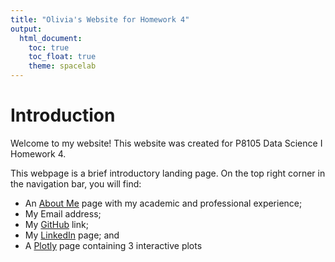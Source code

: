 ```yaml
---
title: "Olivia's Website for Homework 4"
output: 
  html_document:
    toc: true
    toc_float: true
    theme: spacelab
---
```


# Introduction 

Welcome to my website! This website was created for P8105 Data Science I Homework 4. 

This webpage is a brief introductory landing page. On the top right corner in the navigation bar, you will find: 

* An [About Me](about.html) page with my academic and professional experience; 
* My Email address;  
* My [GitHub](https://github.com/oliviahzwang/) link;
* My [LinkedIn](https://www.linkedin.com/in/oliviahzwang/) page; and
* A [Plotly](dashboard.html) page containing 3 interactive plots



